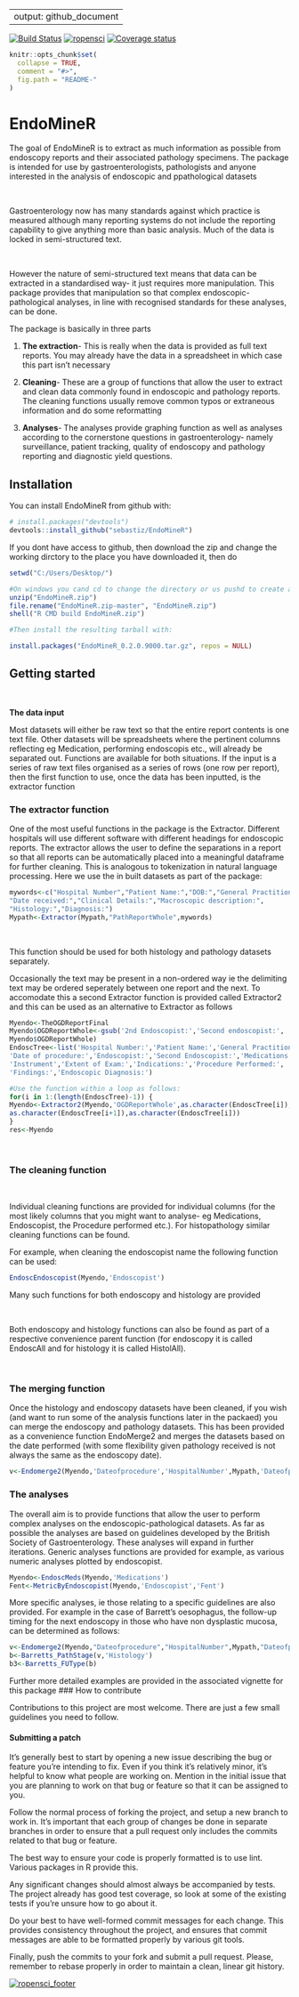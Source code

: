 

---
output: github_document
---


[![Build Status](https://travis-ci.org/sebastiz/EndoMineR.svg?branch=master)](https://travis-ci.org/sebastiz/EndoMineR)
[![ropensci](https://badges.ropensci.org/153_status.svg)](https://github.com/ropensci/onboarding/issues/153)
[![Coverage status](https://codecov.io/gh/sebastiz/EndoMineR/branch/master/graph/badge.svg)](https://codecov.io/github/sebastiz/EndoMineR?branch=master)


<!-- README.md is generated from README.Rmd. Please edit that file -->

```r
knitr::opts_chunk$set(
  collapse = TRUE,
  comment = "#>",
  fig.path = "README-"
)
```

# EndoMineR

The goal of EndoMineR is to extract as much information as possible from endoscopy reports and their associated pathology specimens. The package is intended for use by gastroenterologists, pathologists and anyone interested in the analysis of endoscopic and ppathological datasets

<br>

Gastroenterology now has many standards against which practice is measured although many reporting systems do not include the reporting capability to give anything more than basic analysis. Much of the data is locked in semi-structured text.

<br>

However the nature of semi-structured text means that data can be extracted in a standardised way- it just requires more manipulation. This package provides that manipulation so that complex endoscopic-pathological analyses, in line with recognised standards for these analyses, can be done.

The package is basically in three parts

1. **The extraction**- This is really when the data is provided as full text reports. You may already have the data in a spreadsheet in which case this part isn't necessary

2. **Cleaning**- These are a group of functions that allow the user to extract and clean data commonly found in endoscopic and pathology reports. The cleaning functions usually remove common typos or extraneous information and do some reformatting

3. **Analyses**- The analyses provide graphing function as well as analyses according to the cornerstone questions in gastroenterology- namely surveillance, patient tracking, quality of endoscopy and pathology reporting and diagnostic yield questions.

## Installation

You can install EndoMineR from github with:

```r
# install.packages("devtools")
devtools::install_github("sebastiz/EndoMineR")
```

If you dont have access to github, then download the zip and change the working dirctory to the place you have downloaded it, then do

```r
setwd("C:/Users/Desktop/")

#On windows you cand cd to change the directory or us pushd to create a temporary directory indtead of cd and then setwd to the temporary directory
unzip("EndoMineR.zip")
file.rename("EndoMineR.zip-master", "EndoMineR.zip")
shell("R CMD build EndoMineR.zip")

#Then install the resulting tarball with:

install.packages("EndoMineR_0.2.0.9000.tar.gz", repos = NULL)
```


## Getting started

<br>


**The data input** 

Most datasets will either be raw text so that the entire report contents is one text file.
Other datasets will be spreadsheets where the pertinent columns reflecting eg Medication, performing endoscopis etc., will already be separated out. Functions are available for both situations. If the input is a series of raw text files organised as a series of rows (one row per report), then the first function to use, once the data has been inputted, is the extractor function

### The extractor function

One of the most useful functions in the package is the Extractor. Different hospitals will use different software with different headings for endoscopic reports. The extractor allows the user to define the separations in a report so that all reports can be automatically placed into a meaningful dataframe for further cleaning. This is analogous to tokenization in natural language processing. Here we use the in built datasets as part of the package:

```r
mywords<-c("Hospital Number","Patient Name:","DOB:","General Practitioner:",
"Date received:","Clinical Details:","Macroscopic description:",
"Histology:","Diagnosis:")
Mypath<-Extractor(Mypath,"PathReportWhole",mywords)
```

<br>

This function should be used for both histology and pathology datasets separately. 

Occasionally the text may be present in a non-ordered way ie the delimiting text may be ordered seperately between one report and the next. To accomodate this a second Extractor function is provided called Extractor2 and this can be used as an alternative to Extractor as follows
```r
Myendo<-TheOGDReportFinal
Myendo$OGDReportWhole<-gsub('2nd Endoscopist:','Second endoscopist:',
Myendo$OGDReportWhole)
EndoscTree<-list('Hospital Number:','Patient Name:','General Practitioner:',
'Date of procedure:','Endoscopist:','Second Endoscopist:','Medications',
'Instrument','Extent of Exam:','Indications:','Procedure Performed:',
'Findings:','Endoscopic Diagnosis:')

#Use the function within a loop as follows:
for(i in 1:(length(EndoscTree)-1)) {
Myendo<-Extractor2(Myendo,'OGDReportWhole',as.character(EndoscTree[i]),
as.character(EndoscTree[i+1]),as.character(EndoscTree[i]))
}
res<-Myendo

```



<br>

### The cleaning function

<br>

Individual cleaning functions are provided for individual columns (for the most likely columns that you might want to analyse- eg Medications, Endoscopist, the Procedure performed etc.). For histopathology similar cleaning functions can be found. 

For example, when cleaning the endoscopist name the following function can be used:

```r
EndoscEndoscopist(Myendo,'Endoscopist')
```

Many such functions for both endoscopy and histology are provided

<br>

Both endoscopy and histology functions can also be found as part of a respective convenience parent function (for endoscopy it is called EndoscAll and for histology it is called HistolAll).

<br>

### The merging function

Once the histology and endoscopy datasets have been cleaned, if you wish (and want to run some of the analysis functions later in the packaed) you can merge the endoscopy and pathology datasets. This has been provided as a convenience function EndoMerge2 and merges the datasets based on the date performed (with some flexibility given pathology received is not always the same as the endoscopy date).

```r
v<-Endomerge2(Myendo,'Dateofprocedure','HospitalNumber',Mypath,'Dateofprocedure','HospitalNumber')
```


### The analyses

The overall aim is to provide functions that allow the user to perform complex analyses on the endoscopic-pathological datasets. As far as possible the analyses are based on guidelines developed by the British Society of Gastroenterology. These analyses will expand in further iterations. Generic analyses functions are provided for example, as various numeric analyses plotted by endoscopist.

```r
Myendo<-EndoscMeds(Myendo,'Medications')
Fent<-MetricByEndoscopist(Myendo,'Endoscopist','Fent')
```

More specific analyses, ie those relating to a specific guidelines are also provided. For example in the case of Barrett's oesophagus, the follow-up timing for the next endoscopy in those who have non dysplastic mucosa, can be determined as follows:

```r
v<-Endomerge2(Myendo,"Dateofprocedure","HospitalNumber",Mypath,"Dateofprocedure","HospitalNumber")
b<-Barretts_PathStage(v,'Histology')
b3<-Barretts_FUType(b)
```


Further more detailed examples are provided in the associated vignette for this package
### How to contribute

Contributions to this project are most welcome. There are just a few small guidelines you need to follow.

#### Submitting a patch

It's generally best to start by opening a new issue describing the bug or feature you're intending to fix. Even if you think it's relatively minor, it's helpful to know what people are working on. Mention in the initial issue that you are planning to work on that bug or feature so that it can be assigned to you.

Follow the normal process of forking the project, and setup a new branch to work in. It's important that each group of changes be done in separate branches in order to ensure that a pull request only includes the commits related to that bug or feature.

The best way to ensure your code is properly formatted is to use lint. Various packages in R provide this.

Any significant changes should almost always be accompanied by tests. The project already has good test coverage, so look at some of the existing tests if you're unsure how to go about it. 

Do your best to have well-formed commit messages for each change. This provides consistency throughout the project, and ensures that commit messages are able to be formatted properly by various git tools.

Finally, push the commits to your fork and submit a pull request. Please, remember to rebase properly in order to maintain a clean, linear git history.


[![ropensci_footer](https://ropensci.org/public_images/ropensci_footer.png)](https://ropensci.org)



